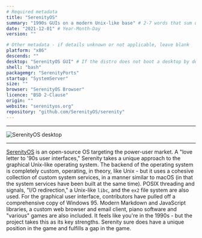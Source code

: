 ```yaml
---
# Required metadata
title: "SerenityOS"
summary: "1990s GUIs on a modern Unix-like base" # 2-7 words that sum up the distribution
date: "2021-12-01" # Year-Month-Day
version: ""

# Other metadata - if details unknown or not applicable, leave blank
platform: "x86"
descends: ""
desktop: "SerenityOS GUI" # If the distro does not boot a desktop by default, or doesn't ship one, leave 'desktop' blank
shell: "bash"
packagemgr: "SerenityPorts"
startup: "SystemServer"
size: ""
browser: "SerenityOS Browser"
licence: "BSD 2-Clause"
origin: ""
website: "serenityos.org"
repository: "github.com/SerenityOS/serenity"
---
```


---

<Image
  src="/images/serenity.png"
  alt="SerenityOS desktop"
  width={250}
  height={400}
/>

---

[SerenityOS](https://serenityos.org) is an open-source OS targeting the power-user market. A "love letter to '90s user interfaces," Serenity takes a unique approach to the graphical Unix-like operating system. The backend of the operating system is completely custom, operating, in theory, like Unix - but it uses a cohesive collection of custom system services, in a manner similar to macOS (in that the system services have been built at the same time). POSIX threading and signals, "I/O redirection," a Unix-like `libc`, and the `ex2` file system are also used. For the graphical user interface, contributors have pulled off a comprehensive copy of Windows 95. Modern Markdown and JavaScript libraries, a custom web browser and email client, piano software and "various" games are also included. It feels like you're in the 1990s - but the project takes this as its key strengths. Serenity sure does have a unique position in the game and fulfills a gap in the game.
